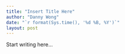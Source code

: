 ```yaml
---
title: "Insert Title Here"
author: "Danny Wong"
date: "`r format(Sys.time(), '%d %B, %Y')`"
layout: post
---
```


Start writing here...